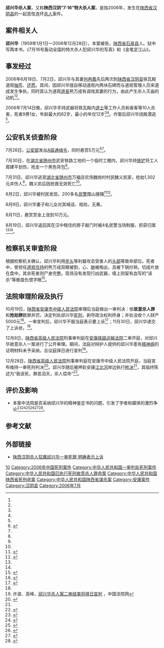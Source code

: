 '''邱兴华杀人案'''，又称'''陕西汉阴“7·16”特大杀人案'''，是指2006年，发生在[[陕西省|陕西省]][[汉阴县|汉阴县]]的一起恶性连环[[谋杀|杀人]]案件。

== 案件相关人 ==

'''邱兴华'''（1959年1月1日—2006年12月28日），本案被告，[[陕西省|陕西省]][[石泉县|石泉县]]人。狱中写两本书。《7月16号轰动全国的特大杀人犯邱兴华的写真》和《金笔定江山》。

==事发经过==
2006年6月18日、7月2日，邱兴华与其妻[[何冉鳳|何冉鳳]]先后两次到[[陕西省|陕西省]][[汉阴县|汉阴县]]铁瓦殿道观[[抽签|抽签]]、[[还愿|还愿]]。其间，因邱兴华擅自移动道观内两块石碑而与道观管理人员宋道成发生争执，同时其认为道观[[道長|道長]]熊万成有调戏其妻的行为，由此产生杀人灭庙的动机<ref name="approval" /><ref name="death" />。

2006年7月14日晚，邱兴华手持武器将铁瓦殿内[[道士|道士]]等工作人员和香客等10人杀害，死者9男1女，年龄最大的62岁，最小的年仅12岁<ref name="caught2" /><ref name="approval" />。作案后邱兴华烧殿潜逃<ref name="death" />。

== 公安机关侦查阶段 ==

7月26日，[[公安部|公安部]]发出[[A级通缉令|A级通缉令]]，同时悬赏5万元<ref>{{cite web | language = zh-hans | publisher = 中国法院网 | title = 公安部门通缉陕西汉阴特大杀人案件在逃疑犯 | url = http://www.chinacourt.org/html/article/200607/31/212771.shtml | author = 谢方芳 | date = 2006-07-31 | accessdate = 2009-06-23 | archive-date = 2011-11-05 | archive-url = https://web.archive.org/web/20111105072035/http://chinacourt.org/html/article/200607/31/212771.shtml | dead-url = no }}</ref><ref name="caught2" />。

7月30日，在[[湖北省|湖北省]][[随州市|随州市]]武安铁路工地的一个临时工棚内，邱兴华持[[铁铲|铁铲]]将工人周建平划伤，抢走一个黑色背包<ref name="approval" />。

7月31日，邱兴华逃至[[湖北省|湖北省]][[随州市|随州市]]万福店农场魏岗村村民魏义凯家，抢劫1,302元并伤人<ref name="approval" />，魏义凯后因抢救无效死亡<ref name="death" />。

8月2日，邱兴华被村民发现，200多名[[民警|民警]]围山搜捕<ref name="caught">{{cite web | language = zh-hans | publisher = 中国法院网 | title = 汉阴7.16特大杀人案嫌疑人邱兴华落网 | url = http://www.chinacourt.org/html/article/200608/21/214428.shtml | author = 耿学鹏 | date = 2006-08-21 | accessdate = 2009-06-23 | archive-date = 2011-11-05 | archive-url = https://web.archive.org/web/20111105075645/http://chinacourt.org/html/article/200608/21/214428.shtml | dead-url = no }}</ref><ref name="caught2">{{cite web | language = zh-hans | publisher = 中国法院网 | title = 连杀10人 陕西恶魔邱兴华现身 | url = http://www.chinacourt.org/html/article/200608/07/213243.shtml | author = 吴琛、蔡建国 | date = 2006-08-07 | accessdate = 2009-06-23 | archive-date = 2011-11-05 | archive-url = https://web.archive.org/web/20111105070719/http://chinacourt.org/html/article/200608/07/213243.shtml | dead-url = no }}</ref>。

8月9日，邱兴华妻子和儿女对其喊话、规劝，无果。

8月11日，悬赏赏金上涨到10万元。

8月19日，邱兴华返回其在汉中租住的房子敲门时被4名民警当场制服，抓获归案<ref name="caught" /><ref name="death" />。

== 检察机关审查阶段 ==


根据检察机关确认，邱兴华利用[[斧头|斧头]]等利器攻击受害人的[[头部|头部]]等致命部位。死者中，曾担任[[道观|道观]][[住持|住持]]的熊万成双眼被割，心、[[肺|肺]]被掏出，且被下锅炒熟，切成片放在盘中。其余死者则尸身完整。现场没有发现行凶武器，墙上则留有血写的“该杀”等极度仇恨字眼<ref>{{cite web | language = zh-hans | publisher = 南方都市报 | title = 陕西汉阴10人被杀案始末：遇害住持心肺被挖出 | url = http://news.sina.com.cn/s/l/2006-08-08/091910662894.shtml | author = 袁小兵 | date = 2006年8月8日 | accessdate = 2009年6月23日 | archive-date = 2007年7月6日 | archive-url = https://web.archive.org/web/20070706005143/http://news.sina.com.cn/s/l/2006-08-08/091910662894.shtml | dead-url = no }}</ref>。

== 法院审理阶段及执行 ==
10月19日，[[陕西省安康市中级人民法院|陕西省安康市中级人民法院]]审理后当庭做出一审判决：依'''故意杀人罪'''和'''抢劫罪'''数罪并罚，决定判处邱兴华[[死刑|死刑]]，剥夺政治权利终身；并处没收个人财产5000元<ref>{{cite web | language = zh-hans | publisher = 中国法院网 | title = 邱兴华案今日将正式宣判 庭审直播改为录像播出 | url = http://www.chinacourt.org/html/article/200610/19/220617.shtml | author =  | date = 2006-10-19 | accessdate = 2009-06-23 | archive-date = 2011-11-05 | archive-url = https://web.archive.org/web/20111105080706/http://chinacourt.org/html/article/200610/19/220617.shtml | dead-url = no }}</ref>。一审宣判后，邱兴华不服当庭表示要上诉<ref name="approval">{{cite web | language = zh-hans | publisher = 中国法院网 | title = 陕西汉阴杀人狂魔邱兴华一审死罪 明确表示上诉 | url = http://www.chinacourt.org/html/article/200610/19/220708.shtml | author = 许波、高峰 | date = 2006-10-19 | accessdate = 2009-06-23 | archive-date = 2011-11-05 | archive-url = https://web.archive.org/web/20111105080842/http://chinacourt.org/html/article/200610/19/220708.shtml | dead-url = no }}</ref>；11月30日，邱兴华递交了上诉状。<ref name="death" />。

12月8日，[[陕西省高级人民法院|陕西省高级人民法院]]刑事审判庭在[[安康铁路运输法院|安康铁路运输法院]]二审开庭，对邱兴华故意杀人一案进行了公开审理。期间，法庭对辩护人提供的邱兴华患有[[精神病|精神病]]的证明材料未予采纳，合议庭择日进行宣判<ref>许波、高峰，[http://www.chinacourt.org/html/article/200612/08/226599.shtml 邱兴华杀人案二审结束将择日宣判] {{Wayback|url=http://www.chinacourt.org/html/article/200612/08/226599.shtml |date=20111105080234 }}，中国法院网</ref>。

12月28日，[[陕西省高级人民法院|陕西省高级人民法院]]刑事审判庭在安康市中级人民法院开庭，当庭宣布维持一审死刑判决<ref name="death">{{cite web | language = zh-hans | publisher = 中国法院网 | title = 陕西“杀人狂魔”邱兴华终审死罪无赦立即执行 | url = http://www.chinacourt.org/html/article/200612/28/228742.shtml | author = 张涛、张玉峰 | date = 2006-12-28 | accessdate = 2009-06-23 | archive-date = 2007-11-13 | archive-url = https://web.archive.org/web/20071113180101/http://www.chinacourt.org/html/article/200612/28/228742.shtml | dead-url = no }}</ref>。邱兴华随后被押赴安康[[江北河|江北河]]岸边执行[[枪决|枪决]]<ref name="death" />，其临终陈述为“我该死，罪恶滔天，杀人偿命”<ref>{{cite web | language = zh-hans | publisher = 中国法院网 | title = 法治 权威 精神病鉴定 | url = http://www.chinacourt.org/html/article/200701/09/229880.shtml | author = 冉小毅 | date = 2007-01-09 | accessdate = 2009-06-23 | archive-date = 2007-11-11 | archive-url = https://web.archive.org/web/20071111161115/http://www.chinacourt.org/html/article/200701/09/229880.shtml | dead-url = no }}</ref>。

== 评价及影响 ==
* 本案中法院是否采纳邱兴华的精神鉴定书的问题，引发了学者和媒体的激烈争论<ref>{{cite web | language = zh-hans | publisher = 中国法院网 | title = “杀人狂魔”邱兴华伏法与专家干预司法的破产 | url = http://www.chinacourt.org/html/article/200612/28/228812.shtml | author = 徐爱民 | date = 2006-12-28 | accessdate = 2009-06-23 | archive-date = 2007-11-13 | archive-url = https://web.archive.org/web/20071113180105/http://www.chinacourt.org/html/article/200612/28/228812.shtml | dead-url = no }}</ref><ref>{{cite web | language = zh-hans | publisher = 中国法院网 | title = 邱兴华伏法，专家教授还有什么要说？ | url = http://www.chinacourt.org/html/article/200612/28/228815.shtml | author = 阎笑古 | date = 2006-12-28 | accessdate = 2009-06-23 | archive-date = 2007-11-11 | archive-url = https://web.archive.org/web/20071111160949/http://www.chinacourt.org/html/article/200612/28/228815.shtml | dead-url = no }}</ref><ref>{{cite web | language = zh-hans | publisher = 中国法院网 | title = 邱兴华司法精神病鉴定之争评说 | url = http://www.chinacourt.org/html/article/200612/29/228972.shtml | author = 阎笑古 | date = 2006-12-29 | accessdate = 2009-06-23 | archive-date = 2007-11-11 | archive-url = https://web.archive.org/web/20071111161025/http://www.chinacourt.org/html/article/200612/29/228972.shtml | dead-url = no }}</ref><ref>{{cite web | language = zh-hans | publisher = 中国法院网 | title = 网评邱兴华案，彰显良知和理性 | url = http://www.chinacourt.org/html/article/200612/30/229059.shtml | author = 孙涛 | date = 2006-12-30 | accessdate = 2009-06-23 | archive-date = 2007-11-11 | archive-url = https://web.archive.org/web/20071111161030/http://www.chinacourt.org/html/article/200612/30/229059.shtml | dead-url = no }}</ref><ref>{{cite web | language = zh-hans | publisher = 中国法院网 | title = 邱兴华案，法律必须受到尊重 | url = http://www.chinacourt.org/html/article/200612/30/229078.shtml | author = 卢均晓 | date = 2006-12-30 | accessdate = 2009-06-23 | archive-date = 2007-11-11 | archive-url = https://web.archive.org/web/20071111161035/http://www.chinacourt.org/html/article/200612/30/229078.shtml | dead-url = no }}</ref><ref>{{cite web | language = zh-hans | publisher = 中国法院网 | title = 假如邱兴华真有精神病…… | url = http://www.chinacourt.org/html/article/200612/14/227356.shtml | author = 张瑞 | date = 2006-12-14 | accessdate = 2009-06-23 | archive-date = 2011-06-10 | archive-url = https://web.archive.org/web/20110610150209/http://www.chinacourt.org/html/article/200612/14/227356.shtml | dead-url = no }}</ref>。

==参考文献==
<div class="references-small">
<references />
</div>

==外部链接==
*[http://www.chinacourt.org/public/detail.php?id=220708 陕西汉阴杀人狂魔邱兴华一审死罪 明确表示上诉 ] {{Wayback|url=http://www.chinacourt.org/public/detail.php?id=220708 |date=20071109161454 }}

[[Category:2006年中国命案|10]]
[[Category:2006年中国死刑案件|Category:2006年中国死刑案件]]
[[Category:中华人民共和国一审判处死刑案件|Category:中华人民共和国一审判处死刑案件]]
[[Category:中华人民共和国已执行死刑故意杀人罪命案|Category:中华人民共和国已执行死刑故意杀人罪命案]]
[[Category:中华人民共和国陕西省死刑命案|Category:中华人民共和国陕西省死刑命案]]
[[Category:中华人民共和国陕西省谋杀案|Category:中华人民共和国陕西省谋杀案]]
[[Category:安康案件|Category:安康案件]]
[[Category:汉阴县|Category:汉阴县]]
[[Category:2006年7月|Category:2006年7月]]